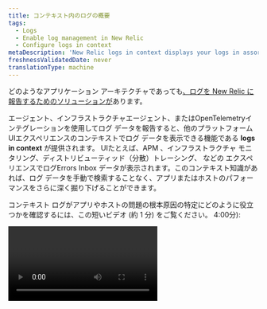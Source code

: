 ```yaml
---
title: コンテキスト内のログの概要
tags:
  - Logs
  - Enable log management in New Relic
  - Configure logs in context
metaDescription: 'New Relic logs in context displays your logs in assorted New Relic experiences, helping you more easily correlate and troubleshoot issues.'
freshnessValidatedDate: never
translationType: machine
---
```



どのようなアプリケーション アーキテクチャであっても[、ログを New Relic に報告するためのソリューションが](/docs/logs/get-started/get-started-log-management#integrate-logs)あります。

<InlinePopover type="apm" />エージェント、インフラストラクチャエージェント、またはOpenTelemetryインテグレーションを使用してログ データを報告すると、他のプラットフォームUIエクスペリエンスのコンテキストでログ データを表示できる機能である <DNT>**logs in context**</DNT> が提供されます。 UIたとえば、APM 、インフラストラクチャ モニタリング、ディストリビューティッド（分散）トレーシング、 などの エクスペリエンスでログErrors Inbox データが表示されます。このコンテキスト知識があれば、ログ データを手動で検索することなく、アプリまたはホストのパフォーマンスをさらに深く掘り下げることができます。

コンテキスト ログがアプリやホストの問題の根本原因の特定にどのように役立つかを確認するには、この短いビデオ (約 1 分) をご覧ください。 4:00分):

<Video id="g--qjF2wTxI" type="youtube" />

<Callout variant="tip">
  ログがたくさんありますか? [それらを最適化および管理する方法については、チュートリアル](/docs/tutorial-large-logs/get-started-managing-large-logs/)をご覧ください。
</Callout>

## プラットフォーム全体の問題の根本原因を把握 [#compatibility-requirements]

アプリケーションとインフラストラクチャのすべてのデータを単一のソリューションにまとめることで、問題の根本原因をより早く把握することができます。また、ログの状況を把握することで、意味のあるパターンやトレンドを迅速に把握することができます。

プラットフォームのさまざまな部分からすべてのログを絞り込もうとして余分な時間を費やすことはありません。その代わりに、問題を特定して解決するために必要なログラインを正確に見るために、ログをコンテキストで有効にします。

## APMはコンテキストにログインします [#apm-automatic]

<InlinePopover type="apm" />エージェントでは、ログ転送を含むコンテキスト内のログがデフォルトで有効になっています。 コンテキスト内での<InlinePopover type="apm" />ログの取得と使用の詳細については、 [「APM ログ」](/docs/apm/new-relic-apm/getting-started/get-started-logs-context)を参照してください。

<img title="APM logs in context UI options" alt="Screenshot of APM Summary page with logs in context options" src={logsApmLogsinContextinUi} />

<figcaption>
  自動 APM ログ イン コンテキストを使用すると、APM <DNT>**Summary**</DNT>ページからログ、トレース、エラーをすべてドリルダウンできます。
</figcaption>

## インフラストラクチャ ログ [#infrastructure]

ログ レポートに <InlinePopover type="apm" />エージェントを使用するより強力な代替手段として、またはAPMログの補足として、[インフラストラクチャ エージェントを使用してログを転送](/docs/logs/forward-logs/forward-your-logs-using-infrastructure-agent)できます。

## その他のログ レポート オプション [#other-options]

ログを New Relic に転送するその他のソリューションについては、ログの[概要 を](/docs/logs/get-started/get-started-log-management#integrate-logs)参照してください。

<InstallFeedback />

## 次は何ですか？ [#what-next]

APMまたはインフラストラクチャモニタリングのコンテキストでログを設定した後、NewRelicUIでログデータを最大限に活用します。

* [ログ UI](/docs/logs/log-management/ui-data/use-logs-ui)を使用して、プラットフォーム全体のログ データを探索します。
* [APM UI](/docs/logs/log-management/ui-data/use-logs-ui/#links) で、アプリケーションのパフォーマンスのコンテキストでログを確認できます。 [エラーのトラブルシューティング](/docs/apm/apm-ui-pages/error-analytics/errors-page-find-fix-verify-problems/) [分散型トレース](/docs/apm/distributed-tracing/ui-data/understand-use-distributed-tracing-data) 、スタックトレース、アプリケーションログなどを使用します。
* [アラートを](/docs/alerts-applied-intelligence/new-relic-alerts/alert-conditions/create-alert-conditions/)設定します。
* [データをクエリ](/docs/query-your-data/explore-query-data/get-started/introduction-querying-new-relic-data/)し、[ダッシュボードを作成します](/docs/query-your-data/explore-query-data/dashboards/introduction-dashboards/)。